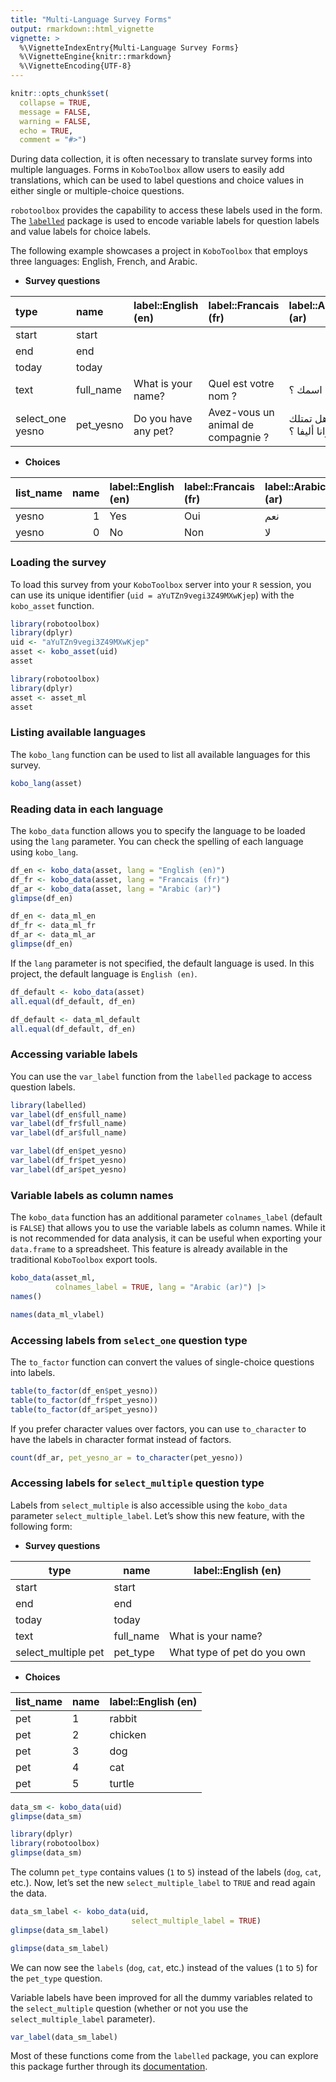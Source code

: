 ```yaml
---
title: "Multi-Language Survey Forms"
output: rmarkdown::html_vignette
vignette: >
  %\VignetteIndexEntry{Multi-Language Survey Forms}
  %\VignetteEngine{knitr::rmarkdown}
  %\VignetteEncoding{UTF-8}
---
```


```r
knitr::opts_chunk$set(
  collapse = TRUE,
  message = FALSE,
  warning = FALSE,
  echo = TRUE,
  comment = "#>")
```

During data collection, it is often necessary to translate survey forms into multiple languages. Forms in `KoboToolbox` allow users to easily add translations, which can be used to label questions and choice values in either single or multiple-choice questions.

`robotoolbox` provides the capability to access these labels used in the form. The [`labelled`](https://cran.r-project.org/package=labelled/vignettes/intro_labelled.html) package is used to encode variable labels for question labels and value labels for choice labels.

The following example showcases a project in `KoboToolbox` that employs three languages: English, French, and Arabic.

- **Survey questions**

| type             | name      | label::English (en)  | label::Francais (fr)               | label::Arabic (ar) |
|:-----------------|:----------|:---------------------|:-----------------------------------|:-------------------|
| start            | start     |                      |                                    |                    |
| end              | end       |                      |                                    |                    |
| today            | today     |                      |                                    |                    |
| text             | full_name | What is your name?   | Quel est votre nom ?               | ما اسمك ؟          |
| select_one yesno | pet_yesno | Do you have any pet? | Avez-vous un animal de compagnie ? | هل تمتلك حيوانا أليفا ؟ |


- **Choices**

| list_name | name | label::English (en) | label::Francais (fr) | label::Arabic (ar) |
|:----------|-----:|:--------------------|:---------------------|:-------------------|
| yesno     |    1 | Yes                 | Oui                  | نعم                |
| yesno     |    0 | No                  | Non                  | لا                 |


### Loading the survey

To load this survey from your `KoboToolbox` server into your `R` session, you can use its unique identifier (`uid = aYuTZn9vegi3Z49MXwKjep`) with the `kobo_asset` function.

```r
library(robotoolbox)
library(dplyr)
uid <- "aYuTZn9vegi3Z49MXwKjep"
asset <- kobo_asset(uid)
asset
```

```r
library(robotoolbox)
library(dplyr)
asset <- asset_ml
asset
```

### Listing available languages

The `kobo_lang` function can be used to list all available languages for this survey.

```r
kobo_lang(asset)
```

### Reading data in each language

The `kobo_data` function allows you to specify the language to be loaded using the `lang` parameter. You can check the spelling of each language using `kobo_lang`.

```r
df_en <- kobo_data(asset, lang = "English (en)")
df_fr <- kobo_data(asset, lang = "Francais (fr)")
df_ar <- kobo_data(asset, lang = "Arabic (ar)")
glimpse(df_en)
```

```r
df_en <- data_ml_en
df_fr <- data_ml_fr
df_ar <- data_ml_ar
glimpse(df_en)
```

If the `lang` parameter is not specified, the default language is used. In this project, the default language is `English (en)`.

```r
df_default <- kobo_data(asset)
all.equal(df_default, df_en)
```

```r
df_default <- data_ml_default
all.equal(df_default, df_en)
```

### Accessing variable labels

You can use the `var_label` function from the `labelled` package to access question labels.

```r
library(labelled)
var_label(df_en$full_name)
var_label(df_fr$full_name)
var_label(df_ar$full_name)
```


```r
var_label(df_en$pet_yesno)
var_label(df_fr$pet_yesno)
var_label(df_ar$pet_yesno)
```

### Variable labels as column names

The `kobo_data` function has an additional parameter `colnames_label` (default is `FALSE`) that allows you to use the variable labels as column names. While it is not recommended for data analysis, it can be useful when exporting your `data.frame` to a spreadsheet. This feature is already available in the traditional `KoboToolbox` export tools.

```r
kobo_data(asset_ml,
          colnames_label = TRUE, lang = "Arabic (ar)") |>
names()
```

```r
names(data_ml_vlabel)
```

### Accessing labels from `select_one` question type

The `to_factor` function can convert the values of single-choice questions into labels.

```r
table(to_factor(df_en$pet_yesno))
table(to_factor(df_fr$pet_yesno))
table(to_factor(df_ar$pet_yesno))
```

If you prefer character values over factors, you can use `to_character` to have the labels in character format instead of factors.

```r
count(df_ar, pet_yesno_ar = to_character(pet_yesno))
```

### Accessing labels for `select_multiple` question type

Labels from `select_multiple` is also accessible using the `kobo_data` parameter `select_multiple_label`. Let's show this new feature, with the following form:

- **Survey questions**

| type                | name      | label::English (en)         |
|---------------------|-----------|-----------------------------|
| start               | start     |                             |
| end                 | end       |                             |
| today               | today     |                             |
| text                | full_name | What is your name?          |
| select_multiple pet | pet_type  | What type of pet do you own |


- **Choices**

| list_name | name | label::English (en) |
|-----------|------|---------------------|
| pet       | 1    | rabbit              |
| pet       | 2    | chicken             |
| pet       | 3    | dog                 |
| pet       | 4    | cat                 |
| pet       | 5    | turtle              |


```r
data_sm <- kobo_data(uid)
glimpse(data_sm)
```

```r
library(dplyr)
library(robotoolbox)
glimpse(data_sm)
```

The column `pet_type` contains values (`1` to `5`) instead of the labels (`dog`, `cat`, etc.). Now, let's set the new `select_multiple_label` to `TRUE` and read again the data.

```r
data_sm_label <- kobo_data(uid,
                           select_multiple_label = TRUE)
glimpse(data_sm_label)
```

```r
glimpse(data_sm_label)
```

We can now see the `labels` (`dog`, `cat`, etc.) instead of the values (`1` to `5`) for the `pet_type` question.

Variable labels have been improved for all the dummy variables related to the `select_multiple` question (whether or not you use the `select_multiple_label` parameter).

```r
var_label(data_sm_label)
```

Most of these functions come from the `labelled` package, you can explore this package further through its [documentation](https://larmarange.github.io/labelled/).
